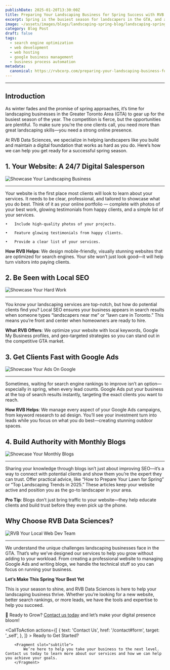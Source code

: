 ```yaml
---
publishDate: 2025-01-20T13:30:00Z
title: Preparing Your Landscaping Business for Spring Success with RVB Data Sciences
excerpt: Spring is the busiest season for landscapers in the GTA, and a strong online presence can set you apart. RVB Data Sciences offers tailored solutions like stunning websites, local SEO, and Google Ads to help you attract more clients. Let us handle the tech while you focus on creating beautiful landscapes. Ready to grow this spring? Keep reading to see how we can help!
image: ~/assets/images/blogs/landscaping-spring-blog/landscaping-spring-blog-main.webp
category: Blog Post
draft: false
tags:
  - search engine optimization
  - web development
  - web hosting
  - google business management
  - business process automation
metadata:
  canonical: https://rvbcorp.com/preparing-your-landscaping-business-for-spring-success-with-rvb-data-sciences
---
```



<hr></hr>

## Introduction

As winter fades and the promise of spring approaches, it’s time for landscaping businesses in the Greater Toronto Area (GTA) to gear up for the busiest season of the year. The competition is fierce, but the opportunities are plentiful. To make sure you’re the one clients call, you need more than great landscaping skills—you need a strong online presence. 

At RVB Data Sciences, we specialize in helping landscapers like you build and maintain a digital foundation that works as hard as you do. Here’s how we can help you get ready for a successful spring season.

## 1. Your Website: A 24/7 Digital Salesperson
![Showcase Your Landscaping Business](../../assets/images/blogs/landscaping-spring-blog/landscaping-spring-blog-salesperson-section.webp)

---

Your website is the first place most clients will look to learn about your services. It needs to be clear, professional, and tailored to showcase what you do best. Think of it as your online portfolio — complete with photos of your best work, glowing testimonials from happy clients, and a simple list of your services.

	•	Include high-quality photos of your projects. 

	•	Feature glowing testimonials from happy clients. 

	•	Provide a clear list of your services. 

**How RVB Helps**: We design mobile-friendly, visually stunning websites that are optimized for search engines. Your site won’t just look good—it will help turn visitors into paying clients. 

## 2. Be Seen with Local SEO 
![Showcase Your Hard Work](../../assets/images/blogs/landscaping-spring-blog/landscaping-spring-blog-localseo-section.webp)

---

You know your landscaping services are top-notch, but how do potential clients find you? Local SEO ensures your business appears in search results when someone types “landscapers near me” or “lawn care in Toronto.” This means you’re front and center when homeowners are ready to hire. 

**What RVB Offers**: We optimize your website with local keywords, Google My Business profiles, and geo-targeted strategies so you can stand out in the competitive GTA market.

## 3. Get Clients Fast with Google Ads 
![Showcase Your Ads On Google](../../assets/images/blogs/process-automation-canadian-industries-blog/automation-canadian-industries-blog-hr-main.png)

---

Sometimes, waiting for search engine rankings to improve isn’t an option—especially in spring, when every lead counts. Google Ads put your business at the top of search results instantly, targeting the exact clients you want to reach. 

**How RVB Helps**: We manage every aspect of your Google Ads campaigns, from keyword research to ad design. You’ll see your investment turn into leads while you focus on what you do best—creating stunning outdoor spaces.

## 4. Build Authority with Monthly Blogs 
![Showcase Your Monthly Blogs](../../assets/images/blogs/landscaping-spring-blog/landscaping-spring-blog-monthlyblog-section.webp)

---

Sharing your knowledge through blogs isn’t just about improving SEO—it’s a way to connect with potential clients and show them you’re the expert they can trust. Offer practical advice, like “How to Prepare Your Lawn for Spring” or “Top Landscaping Trends in 2025.” These articles keep your website active and position you as the go-to landscaper in your area. 

**Pro Tip**: Blogs don’t just bring traffic to your website—they help educate clients and build trust before they even pick up the phone.

## Why Choose RVB Data Sciences? 
![RVB Your Local Web Dev Team](../../assets/images/about-us-main.webp)

---

We understand the unique challenges landscaping businesses face in the GTA. That’s why we’ve designed our services to help you grow without adding to your workload. From creating a professional website to managing Google Ads and writing blogs, we handle the technical stuff so you can focus on running your business.

**Let’s Make This Spring Your Best Yet**

This is your season to shine, and RVB Data Sciences is here to help your landscaping business thrive. Whether you’re looking for a new website, better search rankings, or more leads, we have the tools and expertise to help you succeed. 

🌱 Ready to Grow? <a href="/contact">Contact us today</a> and let’s make your digital presence bloom!

<CallToAction
    actions={[
        {
            text: 'Contact Us',
            href: '/contact#form',
            target: '_self',
        },
        ]}
    >
        <Fragment slot="title">
        Ready to Get Started?
        </Fragment>

        <Fragment slot="subtitle">
            We’re here to help you take your business to the next level. Contact us today to learn more about our services and how we can help you achieve your goals.
        </Fragment>

</CallToAction>
